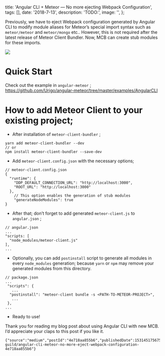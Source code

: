 
  title: 'Angular CLI + Meteor — No more ejecting Webpack Configuration',
  tags: [],
  date: '2018-7-13',
  description: 'TODO:',
  image: '',
};


Previously, we have to eject Webpack configuration generated by Angular CLI to modify module aliases for Meteor’s special import syntax such as `meteor/meteor` and `meteor/mongo` etc.. However, this is not required after the latest release of Meteor Client Bundler. Now, MCB can create stub modules for these imports.

![](https://github.com/the-guild-org/oneblog/blob/master/img/704/0*y615EoYILerbBLdV.png?raw=true)

# Quick Start

Check out the example in `angular-meteor` ; <https://github.com/Urigo/angular-meteor/tree/master/examples/AngularCLI>

# How to add Meteor Client to your existing project;

- After installation of `meteor-client-bundler` ;

```
yarn add meteor-client-bundler --dev
// or
npm install meteor-client-bundler --save-dev
```

- Add `meteor-client.config.json` with the necessary options;

```
// meteor-client.config.json
{
  "runtime": {
    "DDP_DEFAULT_CONNECTION_URL": "http://localhost:3000",
    "ROOT_URL": "http://localhost:3000"
  },
    // This option enables the generation of stub modules
    "generateNodeModules": true
}
```

- After that; don’t forget to add generated `meteor-client.js` to `angular.json` ;

```
// angular.json
...
"scripts: [
  "node_modules/meteor-client.js"
],
...
```

- Optionally, you can add `postinstall` script to generate all modules in every `node_modules` generation; because `yarn` or `npm` may remove your generated modules from this directory.

```
// package.json
...
 "scripts": {
   ...
  "postinstall": "meteor-client bundle -s <PATH-TO-METEOR-PROJECT>",
   ...
 },
...
```

- Ready to use!

Thank you for reading my blog post about using Angular CLI with new MCB. I’d appreciate your claps to this post if you like it.

```backmatter
{"source":"medium","postId":"4e718aa855b6","publishedDate":1531451756752,"url":"https://medium.com/the-guild/angular-cli-meteor-no-more-eject-webpack-configuration-4e718aa855b6"}
```
